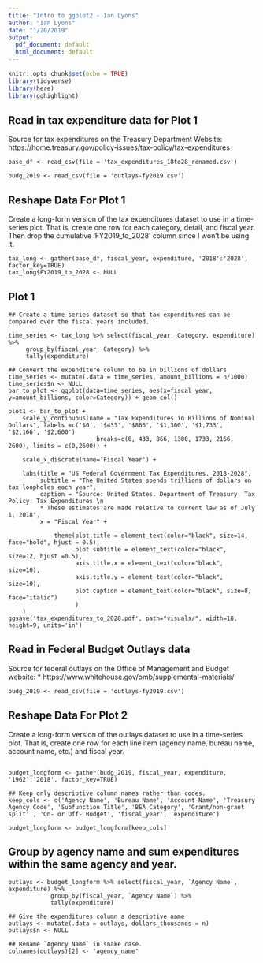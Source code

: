 ```yaml
---
title: "Intro to ggplot2 - Ian Lyons"
author: "Ian Lyons"
date: "1/20/2019"
output:
  pdf_document: default
  html_document: default
---
```


```r
knitr::opts_chunk$set(echo = TRUE)
library(tidyverse)
library(here)
library(gghighlight)
```

## Read in tax expenditure data for Plot 1

Source for tax expenditures on the Treasury Department Website: 
https://home.treasury.gov/policy-issues/tax-policy/tax-expenditures

```{}
base_df <- read_csv(file = 'tax_expenditures_18to28_renamed.csv')

budg_2019 <- read_csv(file = 'outlays-fy2019.csv')
```


## Reshape Data For Plot 1

Create a long-form version of the tax expenditures dataset to use in a time-series plot. That is, create one row for each category, detail, and fiscal year. 
Then drop the cumulative 'FY2019_to_2028' column since I won't be using it.

```{}
tax_long <- gather(base_df, fiscal_year, expenditure, '2018':'2028', factor_key=TRUE)
tax_long$FY2019_to_2028 <- NULL
```


 
## Plot 1
```{}
## Create a time-series dataset so that tax expenditures can be compared over the fiscal years included.  

time_series <- tax_long %>% select(fiscal_year, Category, expenditure) %>%
     group_by(fiscal_year, Category) %>%
     tally(expenditure)

## Convert the expenditure column to be in billions of dollars
time_series <- mutate(.data = time_series, amount_billions = n/1000)
time_series$n <- NULL
bar_to_plot <- ggplot(data=time_series, aes(x=fiscal_year, y=amount_billions, color=Category)) + geom_col()

plot1 <- bar_to_plot + 
    scale_y_continuous(name = "Tax Expenditures in Billions of Nominal Dollars", labels =c('$0', '$433', '$866', '$1,300', '$1,733', '$2,166', '$2,600') 
                       , breaks=c(0, 433, 866, 1300, 1733, 2166, 2600), limits = c(0,2600)) + 
    
    scale_x_discrete(name='Fiscal Year') + 
    
    labs(title = "US Federal Government Tax Expenditures, 2018-2028", 
         subtitle = "The United States spends trillions of dollars on tax loopholes each year",
         caption = "Source: United States. Department of Treasury. Tax Policy: Tax Expenditures \n 
         * These estimates are made relative to current law as of July 1, 2018", 
         x = "Fiscal Year" + 
             
             theme(plot.title = element_text(color="black", size=14, face="bold", hjust = 0.5),
                   plot.subtitle = element_text(color="black", size=12, hjust =0.5),
                   axis.title.x = element_text(color="black", size=10),
                   axis.title.y = element_text(color="black", size=10),
                   plot.caption = element_text(color="black", size=8, face="italic")
                   )
    )
ggsave('tax_expenditures_to_2028.pdf', path="visuals/", width=18, height=9, units='in')
```


## Read in Federal Budget Outlays data

Source for federal outlays on the Office of Management and Budget website: 
* https://www.whitehouse.gov/omb/supplemental-materials/

```{}
budg_2019 <- read_csv(file = 'outlays-fy2019.csv')
```


## Reshape Data For Plot 2

Create a long-form version of the outlays dataset to use in a time-series plot. That is, create one row for each line item (agency name, bureau name, account name, etc.) and fiscal year. 

```{}

budget_longform <- gather(budg_2019, fiscal_year, expenditure, '1962':'2018', factor_key=TRUE)

## Keep only descriptive column names rather than codes. 
keep_cols <- c('Agency Name', 'Bureau Name', 'Account Name', 'Treasury Agency Code', 'Subfunction Title', 'BEA Category', 'Grant/non-grant split' , 'On- or Off- Budget', 'fiscal_year', 'expenditure')

budget_longform <- budget_longform[keep_cols]
```


## Group by agency name and sum expenditures within the same agency and year.

```{}
outlays <- budget_longform %>% select(fiscal_year, `Agency Name`, expenditure) %>%
			group_by(fiscal_year, `Agency Name`) %>%
			tally(expenditure)

## Give the expenditures column a descriptive name			
outlays <- mutate(.data = outlays, dollars_thousands = n)
outlays$n <- NULL

## Rename `Agency Name` in snake case.
colnames(outlays)[2] <- 'agency_name'
```


